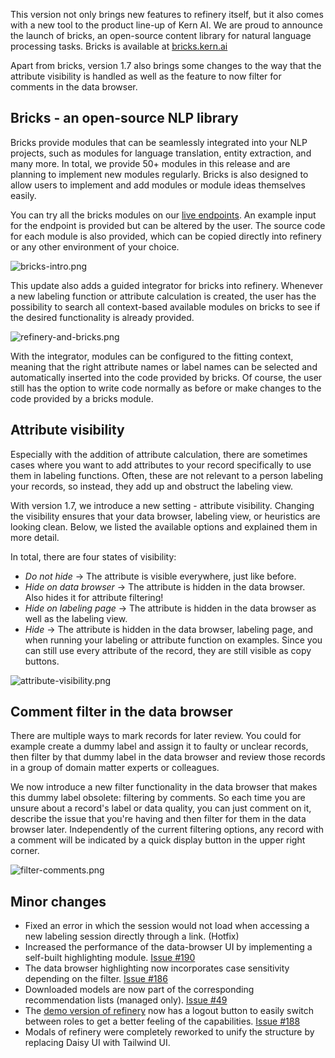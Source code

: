 This version not only brings new features to refinery itself, but it also comes with a new tool to the product line-up of Kern AI. We are proud to announce the launch of bricks, an open-source content library for natural language processing tasks. Bricks is available at [bricks.kern.ai](https://bricks.kern.ai/home)

Apart from bricks, version 1.7 also brings some changes to the way that the attribute visibility is handled as well as the feature to now filter for comments in the data browser.

## Bricks - an open-source NLP library

Bricks provide modules that can be seamlessly integrated into your NLP projects, such as modules for language translation, entity extraction, and many more. In total, we provide 50+ modules in this release and are planning to implement new modules regularly. Bricks is also designed to allow users to implement and add modules or module ideas themselves easily.

You can try all the bricks modules on our [live endpoints](https://bricks.kern.ai/home). An example input for the endpoint is provided but can be altered by the user. The source code for each module is also provided, which can be copied directly into refinery or any other environment of your choice.

![](http://kern-assets.s3-website.eu-central-1.amazonaws.com/website/changelog/v1_7_0/bricks-intro.png 'bricks-intro.png')

This update also adds a guided integrator for bricks into refinery. Whenever a new labeling function or attribute calculation is created, the user has the possibility to search all context-based available modules on bricks to see if the desired functionality is already provided.

![](http://kern-assets.s3-website.eu-central-1.amazonaws.com/website/changelog/v1_7_0/refinery-and.bricks.png 'refinery-and-bricks.png')

With the integrator, modules can be configured to the fitting context, meaning that the right attribute names or label names can be selected and automatically inserted into the code provided by bricks. Of course, the user still has the option to write code normally as before or make changes to the code provided by a bricks module.

## Attribute visibility

Especially with the addition of attribute calculation, there are sometimes cases where you want to add attributes to your record specifically to use them in labeling functions. Often, these are not relevant to a person labeling your records, so instead, they add up and obstruct the labeling view.

With version 1.7, we introduce a new setting - attribute visibility. Changing the visibility ensures that your data browser, labeling view, or heuristics are looking clean. Below, we listed the available options and explained them in more detail.

In total, there are four states of visibility:

- _Do not hide_ -> The attribute is visible everywhere, just like before.
- _Hide on data browser_ -> The attribute is hidden in the data browser. Also hides it for attribute filtering!
- _Hide on labeling page_ -> The attribute is hidden in the data browser as well as the labeling view.
- _Hide_ -> The attribute is hidden in the data browser, labeling page, and when running your labeling or attribute function on examples. Since you can still use every attribute of the record, they are still visible as copy buttons.

![](http://kern-assets.s3-website.eu-central-1.amazonaws.com/website/changelog/v1_7_0/attribute-visibility.png 'attribute-visibility.png')

## Comment filter in the data browser

There are multiple ways to mark records for later review. You could for example create a dummy label and assign it to faulty or unclear records, then filter by that dummy label in the data browser and review those records in a group of domain matter experts or colleagues.

We now introduce a new filter functionality in the data browser that makes this dummy label obsolete: filtering by comments. So each time you are unsure about a record's label or data quality, you can just comment on it, describe the issue that you're having and then filter for them in the data browser later. Independently of the current filtering options, any record with a comment will be indicated by a quick display button in the upper right corner.

![](http://kern-assets.s3-website.eu-central-1.amazonaws.com/website/changelog/v1_7_0/filter-comments.png 'filter-comments.png')

## Minor changes

- Fixed an error in which the session would not load when accessing a new labeling session directly through a link. (Hotfix)
- Increased the performance of the data-browser UI by implementing a self-built highlighting module. [Issue #190](https://github.com/code-kern-ai/refinery/issues/190)
- The data browser highlighting now incorporates case sensitivity depending on the filter. [Issue #186](https://github.com/code-kern-ai/refinery/issues/186)
- Downloaded models are now part of the corresponding recommendation lists (managed only). [Issue #49](https://github.com/code-kern-ai/refinery-ui/issues/49)
- The [demo version of refinery](https://demo.kern.ai/app/projects) now has a logout button to easily switch between roles to get a better feeling of the capabilities. [Issue #188](https://github.com/code-kern-ai/refinery/issues/188)
- Modals of refinery were completely reworked to unify the structure by replacing Daisy UI with Tailwind UI.
